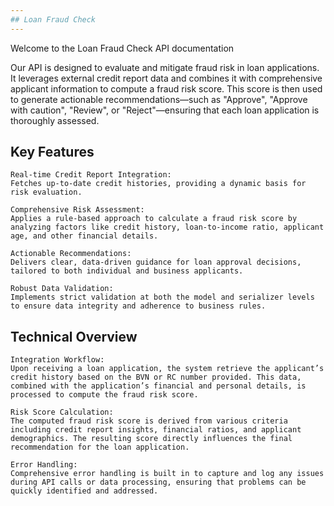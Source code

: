 ```yaml
---
## Loan Fraud Check
---
```


Welcome to the Loan Fraud Check API documentation

Our API is designed to evaluate and mitigate fraud risk in loan applications. It leverages external credit report data and combines it with comprehensive applicant information to compute a fraud risk score. This score is then used to generate actionable recommendations—such as "Approve", "Approve with caution", "Review", or "Reject"—ensuring that each loan application is thoroughly assessed.

## Key Features

    Real-time Credit Report Integration:
    Fetches up-to-date credit histories, providing a dynamic basis for risk evaluation.

    Comprehensive Risk Assessment:
    Applies a rule-based approach to calculate a fraud risk score by analyzing factors like credit history, loan-to-income ratio, applicant age, and other financial details.

    Actionable Recommendations:
    Delivers clear, data-driven guidance for loan approval decisions, tailored to both individual and business applicants.

    Robust Data Validation:
    Implements strict validation at both the model and serializer levels to ensure data integrity and adherence to business rules.

## Technical Overview

    Integration Workflow:
    Upon receiving a loan application, the system retrieve the applicant’s credit history based on the BVN or RC number provided. This data, combined with the application’s financial and personal details, is processed to compute the fraud risk score.

    Risk Score Calculation:
    The computed fraud risk score is derived from various criteria including credit report insights, financial ratios, and applicant demographics. The resulting score directly influences the final recommendation for the loan application.

    Error Handling:
    Comprehensive error handling is built in to capture and log any issues during API calls or data processing, ensuring that problems can be quickly identified and addressed.
